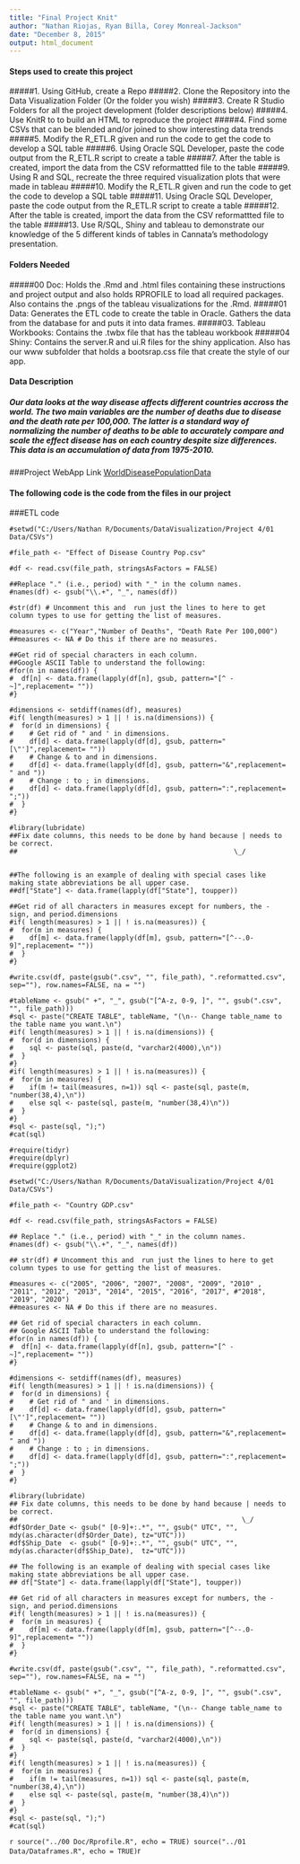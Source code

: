 ```yaml
---
title: "Final Project Knit"
author: "Nathan Riojas, Ryan Billa, Corey Monreal-Jackson"
date: "December 8, 2015"
output: html_document
---
```


#### Steps used to create this project
#####1. Using GitHub, create a Repo
#####2. Clone the Repository into the Data Visualization Folder (Or the folder you wish)
#####3. Create R Studio Folders for all the project development (folder descriptions below)
#####4. Use KnitR to to build an HTML to reproduce the project
#####4. Find some CSVs that can be blended and/or joined to show interesting data trends
#####5. Modify the R_ETL.R given and run the code to get the code to develop a SQL table
#####6. Using Oracle SQL Developer, paste the code output from the R_ETL.R script to create a table
#####7. After the table is created, import the data from the CSV reformattted file to the table
#####9. Using R and SQL, recreate the three required visualization plots that were made in tableau
#####10. Modify the R_ETL.R given and run the code to get the code to develop a SQL table
#####11. Using Oracle SQL Developer, paste the code output from the R_ETL.R script to create a table
#####12. After the table is created, import the data from the CSV reformattted file to the table
#####13. Use R/SQL, Shiny and tableau to demonstrate our knowledge of the 5 different kinds of tables in Cannata's methodology presentation. 



#### Folders Needed
#####00 Doc: Holds the .Rmd and .html files containing these instructions and project output and also holds RPROFILE to load all required packages. Also contains the .pngs of the tableau visualizations for the .Rmd.
#####01 Data: Generates the ETL code to create the table in Oracle. Gathers the data from the database for and puts it into data frames.
#####03. Tableau Workbooks: Contains the .twbx file that has the tableau workbook
#####04 Shiny: Contains the server.R and ui.R files for the shiny application. Also has our www subfolder that holds a bootsrap.css file that create the style of our app.

#### Data Description
##### Our data looks at the way disease affects different countries accross the world. The two main variables are the number of deaths due to disease and the death rate per 100,000. The latter is a standard way of normalizing the number of deaths to be able to accurately compare and scale the effect disease has on each country despite size differences. This data is an accumulation of data from 1975-2010.

###Project WebApp Link
[WorldDiseasePopulationData](https://nathanriojas.shinyapps.io/WorldDiseasePopulationData)


#### The following code is the code from the files in our project
###ETL code 

```
#setwd("C:/Users/Nathan R/Documents/DataVisualization/Project 4/01 Data/CSVs")

#file_path <- "Effect of Disease Country Pop.csv"

#df <- read.csv(file_path, stringsAsFactors = FALSE)

##Replace "." (i.e., period) with "_" in the column names.
#names(df) <- gsub("\\.+", "_", names(df))

#str(df) # Uncomment this and  run just the lines to here to get column types to use for getting the list of measures.

#measures <- c("Year","Number of Deaths", "Death Rate Per 100,000")
##measures <- NA # Do this if there are no measures.

##Get rid of special characters in each column.
##Google ASCII Table to understand the following:
#for(n in names(df)) {
#  df[n] <- data.frame(lapply(df[n], gsub, pattern="[^ -~]",replacement= ""))
#}

#dimensions <- setdiff(names(df), measures)
#if( length(measures) > 1 || ! is.na(dimensions)) {
#  for(d in dimensions) {
#    # Get rid of " and ' in dimensions.
#    df[d] <- data.frame(lapply(df[d], gsub, pattern="[\"']",replacement= ""))
#    # Change & to and in dimensions.
#    df[d] <- data.frame(lapply(df[d], gsub, pattern="&",replacement= " and "))
#    # Change : to ; in dimensions.
#    df[d] <- data.frame(lapply(df[d], gsub, pattern=":",replacement= ";"))
#  }
#}

#library(lubridate)
##Fix date columns, this needs to be done by hand because | needs to be correct.
##                                                      \_/


##The following is an example of dealing with special cases like making state abbreviations be all upper case.
##df["State"] <- data.frame(lapply(df["State"], toupper))

##Get rid of all characters in measures except for numbers, the - sign, and period.dimensions
#if( length(measures) > 1 || ! is.na(measures)) {
#  for(m in measures) {
#    df[m] <- data.frame(lapply(df[m], gsub, pattern="[^--.0-9]",replacement= ""))
#  }
#}

#write.csv(df, paste(gsub(".csv", "", file_path), ".reformatted.csv", sep=""), row.names=FALSE, na = "")

#tableName <- gsub(" +", "_", gsub("[^A-z, 0-9, ]", "", gsub(".csv", "", file_path)))
#sql <- paste("CREATE TABLE", tableName, "(\n-- Change table_name to the table name you want.\n")
#if( length(measures) > 1 || ! is.na(dimensions)) {
#  for(d in dimensions) {
#    sql <- paste(sql, paste(d, "varchar2(4000),\n"))
#  }
#}
#if( length(measures) > 1 || ! is.na(measures)) {
#  for(m in measures) {
#    if(m != tail(measures, n=1)) sql <- paste(sql, paste(m, "number(38,4),\n"))
#    else sql <- paste(sql, paste(m, "number(38,4)\n"))
#  }
#}
#sql <- paste(sql, ");")
#cat(sql)

```



```
#require(tidyr)
#require(dplyr)
#require(ggplot2)

#setwd("C:/Users/Nathan R/Documents/DataVisualization/Project 4/01 Data/CSVs")

#file_path <- "Country GDP.csv"

#df <- read.csv(file_path, stringsAsFactors = FALSE)

## Replace "." (i.e., period) with "_" in the column names.
#names(df) <- gsub("\\.+", "_", names(df))

## str(df) # Uncomment this and  run just the lines to here to get column types to use for getting the list of measures.

#measures <- c("2005", "2006", "2007", "2008", "2009", "2010" , "2011", "2012", "2013", "2014", "2015", "2016", "2017", #"2018", "2019", "2020")
##measures <- NA # Do this if there are no measures.

## Get rid of special characters in each column.
## Google ASCII Table to understand the following:
#for(n in names(df)) {
#  df[n] <- data.frame(lapply(df[n], gsub, pattern="[^ -~]",replacement= ""))
#}

#dimensions <- setdiff(names(df), measures)
#if( length(measures) > 1 || ! is.na(dimensions)) {
#  for(d in dimensions) {
#    # Get rid of " and ' in dimensions.
#    df[d] <- data.frame(lapply(df[d], gsub, pattern="[\"']",replacement= ""))
#    # Change & to and in dimensions.
#    df[d] <- data.frame(lapply(df[d], gsub, pattern="&",replacement= " and "))
#    # Change : to ; in dimensions.
#    df[d] <- data.frame(lapply(df[d], gsub, pattern=":",replacement= ";"))
#  }
#}

#library(lubridate)
## Fix date columns, this needs to be done by hand because | needs to be correct.
##                                                        \_/
#df$Order_Date <- gsub(" [0-9]+:.*", "", gsub(" UTC", "", mdy(as.character(df$Order_Date), tz="UTC")))
#df$Ship_Date  <- gsub(" [0-9]+:.*", "", gsub(" UTC", "", mdy(as.character(df$Ship_Date),  tz="UTC")))

## The following is an example of dealing with special cases like making state abbreviations be all upper case.
## df["State"] <- data.frame(lapply(df["State"], toupper))

## Get rid of all characters in measures except for numbers, the - sign, and period.dimensions
#if( length(measures) > 1 || ! is.na(measures)) {
#  for(m in measures) {
#    df[m] <- data.frame(lapply(df[m], gsub, pattern="[^--.0-9]",replacement= ""))
#  }
#}

#write.csv(df, paste(gsub(".csv", "", file_path), ".reformatted.csv", sep=""), row.names=FALSE, na = "")

#tableName <- gsub(" +", "_", gsub("[^A-z, 0-9, ]", "", gsub(".csv", "", file_path)))
#sql <- paste("CREATE TABLE", tableName, "(\n-- Change table_name to the table name you want.\n")
#if( length(measures) > 1 || ! is.na(dimensions)) {
#  for(d in dimensions) {
#    sql <- paste(sql, paste(d, "varchar2(4000),\n"))
#  }
#}
#if( length(measures) > 1 || ! is.na(measures)) {
#  for(m in measures) {
#    if(m != tail(measures, n=1)) sql <- paste(sql, paste(m, "number(38,4),\n"))
#    else sql <- paste(sql, paste(m, "number(38,4)\n"))
#  }
#}
#sql <- paste(sql, ");")
#cat(sql)
```








```r
source("../00 Doc/Rprofile.R", echo = TRUE)
source("../01 Data/Dataframes.R", echo = TRUE)
```r
